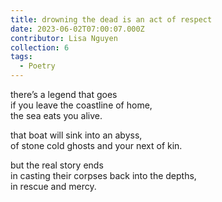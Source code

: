 ```yaml
---
title: drowning the dead is an act of respect
date: 2023-06-02T07:00:07.000Z
contributor: Lisa Nguyen
collection: 6
tags:
  - Poetry
---
```


there’s a legend that goes<br />
if you leave the coastline of home,<br />
the sea eats you alive.<br />

that boat will sink into an abyss,<br />
of stone cold ghosts and your next of kin.

but the real story ends<br />
in casting their corpses back into the depths,<br />
in rescue and mercy.
